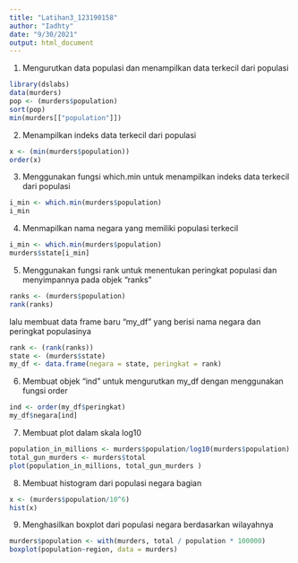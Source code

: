 ---
title: "Latihan3_123190158"
author: "Iadhty"
date: "9/30/2021"
output: html_document
---

1. Mengurutkan data populasi dan menampilkan data terkecil dari populasi
```{r}
library(dslabs)
data(murders)
pop <- (murders$population)
sort(pop)
min(murders[["population"]])
```

2. Menampilkan indeks data terkecil dari populasi
```{r}
x <- (min(murders$population))
order(x)
```

3. Menggunakan fungsi which.min untuk menampilkan indeks data terkecil dari populasi
```{r}
i_min <- which.min(murders$population) 
i_min
```

4. Menmapilkan nama negara yang memiliki populasi terkecil
```{r}
i_min <- which.min(murders$population) 
murders$state[i_min]
```

5. Menggunakan fungsi rank untuk menentukan peringkat populasi dan menyimpannya pada objek "ranks"
```{r}
ranks <- (murders$population)
rank(ranks)
```

lalu membuat data frame baru "my_df" yang berisi nama negara dan peringkat populasinya
```{r}
rank <- (rank(ranks))
state <- (murders$state)
my_df <- data.frame(negara = state, peringkat = rank)
```

6. Membuat objek "ind" untuk mengurutkan my_df dengan menggunakan fungsi order
```{r}
ind <- order(my_df$peringkat)
my_df$negara[ind]
```

7. Membuat plot dalam skala log10
```{r}
population_in_millions <- murders$population/log10(murders$population)
total_gun_murders <- murders$total
plot(population_in_millions, total_gun_murders )
```

8. Membuat histogram dari populasi negara bagian
```{r}
x <- (murders$population/10^6)
hist(x)
```

9. Menghasilkan boxplot dari populasi negara berdasarkan wilayahnya
```{r}
murders$population <- with(murders, total / population * 100000) 
boxplot(population~region, data = murders) 
```
